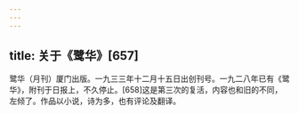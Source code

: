 ```yaml
---
---
---
```

title: 关于《鹭华》[657]
---




鹭华（月刊）厦门出版。一九三三年十二月十五日出创刊号。一九二八年已有《鹭华》，附刊于日报上，不久停止。[658]这是第三次的复活，内容也和旧的不同，左倾了。作品以小说，诗为多，也有评论及翻译。